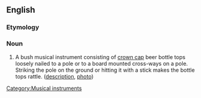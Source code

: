 ==English==

===Etymology===
{{suffix|lager|phone}}

===Noun===
{{en-noun}}

# {{Australia}} A bush musical instrument consisting of [[crown cap]] beer bottle tops loosely nailed to a pole or to a board mounted cross-ways on a pole.  Striking the pole on the ground or hitting it with a stick makes the bottle tops rattle. ([http://www.abc.net.au/arts/adlib/stories/s915488.htm description], [http://www.abc.net.au/arts/adlib/stories/s916156.htm photo])

[[Category:Musical instruments]]